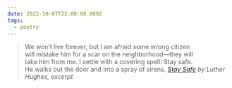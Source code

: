 ```yaml
---
date: 2022-10-07T22:00:00.000Z
tags:
  - poetry
---
```

> We won’t live forever, but I am afraid some wrong citizen<br/>
> will mistake him for a scar on the neighborhood—they will<br/>
> take him from me. I settle with a covering spell: Stay safe.<br/>
> He walks out the door and into a spray of sirens.
> <cite><i>[Stay Safe](https://poems.com/poem/stay-safe/)</i> by Luther Hughes, excerpt</cite>
